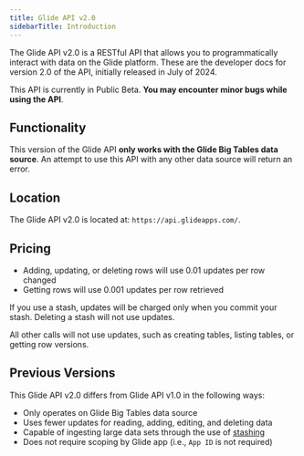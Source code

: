 ```yaml
---
title: Glide API v2.0
sidebarTitle: Introduction
---
```


The Glide API v2.0 is a RESTful API that allows you to programmatically interact with data on the Glide platform. These are the developer docs for version 2.0 of the API, initially released in July of 2024.

<Warning>This API is currently in Public Beta. **You may encounter minor bugs while using the API**.</Warning>

## Functionality
This version of the Glide API **only works with the Glide Big Tables data source**. An attempt to use this API with any other data source will return an error.

## Location
The Glide API v2.0 is located at: `https://api.glideapps.com/`.

## Pricing
- Adding, updating, or deleting rows will use 0.01 updates per row changed
- Getting rows will use 0.001 updates per row retrieved

If you use a stash, updates will be charged only when you commit your stash. Deleting a stash will not use updates.

All other calls will not use updates, such as creating tables, listing tables, or getting row versions.

## Previous Versions
This Glide API v2.0 differs from Glide API v1.0 in the following ways:
- Only operates on Glide Big Tables data source
- Uses fewer updates for reading, adding, editing, and deleting data
- Capable of ingesting large data sets through the use of [stashing](/api-reference/v2/stashing/introduction)
- Does not require scoping by Glide app (i.e., `App ID` is not required)
